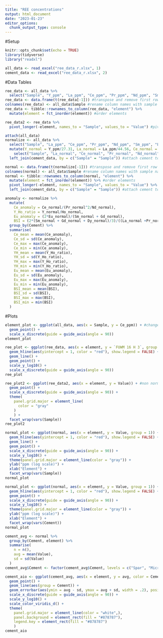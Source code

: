 ```yaml
---
title: "REE concentrations"
output: html_document
date: "2023-01-23"
editor_options: 
  chunk_output_type: console
---
```


#Setup

```r
knitr::opts_chunk$set(echo = TRUE)
library(tidyverse)
library("readxl")

all_data <- read_excel("ree_data_r.xlsx", 1)
cement_data <- read_excel("ree_data_r.xlsx", 2)
```

#Data Tables

```r
ree_data <- all_data %>%
  select("Sample", "Y_ppm", "La_ppm", "Ce_ppm", "Pr_ppm", "Nd_ppm", "Sm_ppm", "Eu_ppm",  "Gd_ppm","Dy_ppm", "Ho_ppm", "Er_ppm", "Tm_ppm", "Yb_ppm", "Lu_ppm") #filter out non REY elements\
ree_data <- data.frame(t(ree_data[-1])) #transpose and remove first row containing sample names
colnames(ree_data) <- all_data$Sample #rename column names with sample names
ree_data <- tibble::rownames_to_column(ree_data, "element") %>%
  mutate(element = fct_inorder(element)) #order elements
```

```r
ree_data2 <- ree_data %>%
  pivot_longer(-element, names_to = "Sample", values_to = "Value") #pivot data to have each element value as observation
```

```r
attach(all_data)
normalize <- all_data %>%
  select("Sample", "La_ppm", "Ce_ppm", "Pr_ppm", "Nd_ppm", "Sm_ppm", "Eu_ppm",  "Gd_ppm","Dy_ppm", "Y_ppm",  "Ho_ppm", "Er_ppm", "Tm_ppm", "Yb_ppm", "Lu_ppm") %>% #filter out non REY elements
  mutate(Y_normal = Y_ppm/27.31, La_normal = La_ppm/44.56, Ce_normal = Ce_ppm/88.25, Pr_normal = Pr_ppm/10.15, Nd_normal = Nd_ppm/37.32, Sm_normal = Sm_ppm/6.884, Eu_normal = Eu_ppm/1.215, Gd_normal = Gd_ppm/6.043, Dy_normal = Dy_ppm/5.325, Ho_normal = Ho_ppm/1.052, Er_normal = Er_ppm/3.075, Tm_normal = Tm_ppm/0.4510, Yb_normal = Yb_ppm/3.012, Lu_normal = Lu_ppm/0.4386) %>% #normalize values using PAAS data from Pourmand et al. 2012
    select("Sample", "La_normal", "Ce_normal", "Pr_normal", "Nd_normal", "Sm_normal", "Eu_normal",  "Gd_normal","Dy_normal", "Y_normal", "Ho_normal", "Er_normal", "Tm_normal", "Yb_normal", "Lu_normal") %>% #filter out non normalized values
  left_join(cement_data, by = c("Sample" = "Sample")) #attach cement to each observation

normal <- data.frame(t(normalize[-1])) #transpose and remove first row containing sample names
colnames(normal) <- all_data$Sample #rename column names with sample names
normal <- tibble::rownames_to_column(normal, "element") %>%
  mutate(element = fct_inorder(element)) %>% #order elements
  pivot_longer(-element, names_to = "Sample", values_to = "Value") %>% #pivot data to have each element value as observation
  left_join(cement_data, by = c("Sample" = "Sample")) #attach cement to each observation
```

```r
anomaly <- normalize %>%
  mutate(
    Ce_anomaly = Ce_normal/(Pr_normal^2/Nd_normal),
    Y_Ho_ratio = Y_normal/Ho_normal,
    Eu_anomaly = (2*Eu_normal)/(Sm_normal + Gd_normal),
    BSI = (2*(Sm_normal + Gd_normal + Dy_normal)/3)/((La_normal +Pr_normal + Nd_normal)/3+(Ho_normal + Er_normal +Tm_normal +Yb_normal +Lu_normal)/5)) %>%
  group_by(Cement) %>%
  summarise(
    Ce_mean = mean(Ce_anomaly),
    Ce_sd = sd(Ce_anomaly),
    Ce_max = max(Ce_anomaly),
    Ce_min = min(Ce_anomaly),
    YH_mean = mean(Y_Ho_ratio),
    YH_sd = sd(Y_Ho_ratio),
    YH_max = max(Y_Ho_ratio),
    YH_min = min(Y_Ho_ratio),
    Eu_mean = mean(Eu_anomaly),
    Eu_sd = sd(Eu_anomaly),
    Eu_max = max(Eu_anomaly),
    Eu_min = min(Eu_anomaly),
    BSI_mean = mean(BSI),
    BSI_sd = sd(BSI),
    BSI_max = max(BSI),
    BSI_min = min(BSI)
  )
```

#Plots

```r
element_plot <- ggplot(all_data, aes(x = Sample, y = Ce_ppm)) + #change y to element of choice
  geom_point() +
  scale_x_discrete(guide = guide_axis(angle = 90))
element_plot
```


```r
ree_plot <- ggplot(ree_data, aes(x = element, y = `FUWM 16 H 3`, group = 1)) + #change y to sample of choice
  geom_hline(aes(yintercept = 1, color = "red"), show.legend = FALSE) +
  geom_line() +
  geom_point() +
  scale_y_log10() +
  scale_x_discrete(guide = guide_axis(angle = 90))
ree_plot
```

```r
ree_plot2 <- ggplot(ree_data2, aes(x = element, y = Value)) + #non normalized spider plots all samples
  geom_point() +
  scale_x_discrete(guide = guide_axis(angle = 90)) +
  theme(
    panel.grid.major = element_line(
      color = "gray"
    )
    ) +
  facet_wrap(vars(Sample)) 
ree_plot2
```

```r
normal_plot <- ggplot(normal, aes(x = element, y = Value, group = 1)) + #normalized spider plots all samples
  geom_hline(aes(yintercept = 1, color = "red"), show.legend = FALSE) +
  geom_line() +
  geom_point() +
  scale_x_discrete(guide = guide_axis(angle = 90)) +
  scale_y_log10() +
  theme(panel.grid.major = element_line(color = "gray")) +
  ylab("ppm (log scale)") +
  xlab("Element") +
  facet_wrap(vars(Sample)) 
normal_plot
```

```r
normal_plot <- ggplot(normal, aes(x = element, y = Value, group = 1)) + #normalized spider plots all cements
  geom_hline(aes(yintercept = 1, color = "red"), show.legend = FALSE) +
  geom_point() +
  scale_x_discrete(guide = guide_axis(angle = 90)) +
  scale_y_log10() +
  theme(panel.grid.major = element_line(color = "gray")) +
  ylab("ppm (log scale)") +
  xlab("Element") +
  facet_wrap(vars(Cement)) 
normal_plot
```

```r
cement_avg <- normal %>%
  group_by(Cement, element) %>%
  summarise(
    n = n(),
    avg = mean(Value),
    sd = sd(Value)
  )
cement_avg$Cement <- factor(cement_avg$Cement, levels = c("Spar", "Microspar", "Manganese", "Micrite", "Micrite (SSF)", "Micrite (spicule)", "Microbial", "Microbial (SSF)", "Laminar Microbial", "Laminar Microbial (Strom)", "Laminar Microbial (sponge)", "Laminar Calcrete"))

cement_aio <- ggplot(cement_avg, aes(x = element, y = avg, color = Cement)) + #attempt at making a single spider plot with all samples
  geom_point() +
  geom_line(aes(group = Cement)) +
  geom_errorbar(aes(ymin = avg - sd, ymax = avg + sd, width = .2), position = "dodge") +
  scale_x_discrete(guide = guide_axis(angle = 90)) +
  scale_y_log10() +
  scale_color_viridis_d() +
  theme(
    panel.grid.major = element_line(color = "white",),
    panel.background = element_rect(fill = "#878787"),
    legend.key = element_rect(fill = "#878787")
    )
cement_aio
```